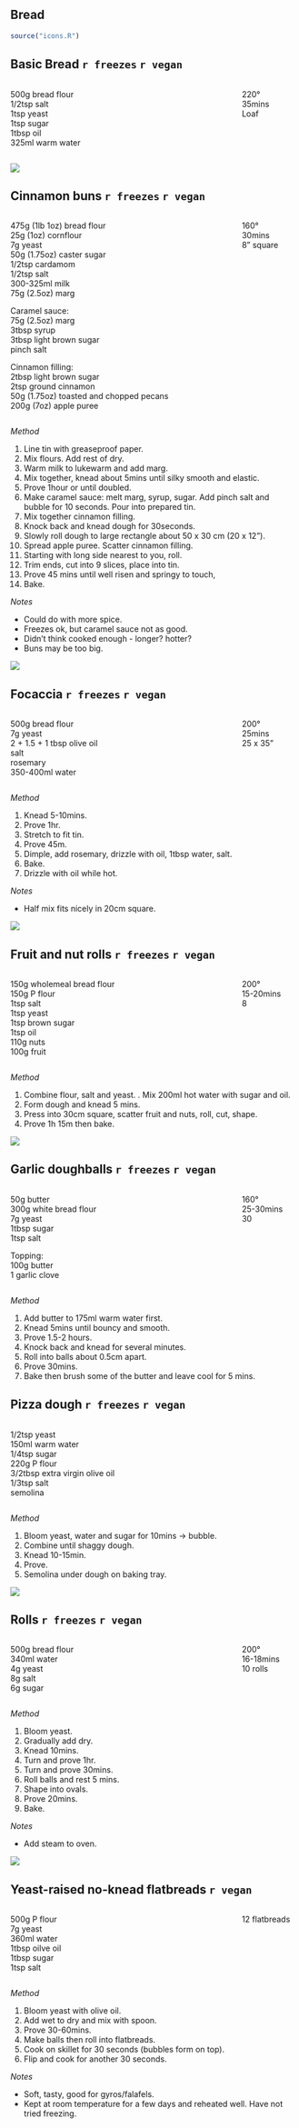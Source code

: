 ## Bread

```r
source("icons.R")
``` 

##  Basic Bread `r freezes` `r vegan`

:::: {.columns}

::: {.column width="80%"}

500g bread flour \
1/2tsp salt \
1tsp yeast \
1tsp sugar \
1tbsp oil \
325ml warm water

:::

::: {.column width="20%"}

220° \
35mins \
Loaf

:::

::::

![](pictures/basic-bread-01.jpg)

## Cinnamon buns `r freezes` `r vegan`

:::: {.columns}

::: {.column width="80%"}

475g (1lb 1oz) bread flour \
25g (1oz) cornflour \
7g yeast \
50g (1.75oz) caster sugar \
1/2tsp cardamom \
1/2tsp salt \
300-325ml milk \
75g (2.5oz) marg \

Caramel sauce: \
75g (2.5oz) marg \
3tbsp syrup \
3tbsp light brown sugar \
pinch salt

Cinnamon filling: \
2tbsp light brown sugar \
2tsp ground cinnamon \
50g (1.75oz) toasted and chopped pecans \
200g (7oz) apple puree

:::

::: {.column width="20%"}

160° \
30mins \
8" square

:::

::::

*Method*

1. Line tin with greaseproof paper.
1. Mix flours. Add rest of dry.
1. Warm milk to lukewarm and add marg.
1. Mix together, knead about 5mins until silky smooth and elastic.
1. Prove 1hour or until doubled.
1. Make caramel sauce: melt marg, syrup, sugar. Add pinch salt and bubble for 10 seconds. Pour into prepared tin.
1. Mix together cinnamon filling.
1. Knock back and knead dough for 30seconds. 
1. Slowly roll dough to large rectangle about 50 x 30 cm (20 x 12").
1. Spread apple puree. Scatter cinnamon filling.
1. Starting with long side nearest to you, roll.
1. Trim ends, cut into 9 slices, place into tin.
1. Prove 45 mins until well risen and springy to touch,
1. Bake.

*Notes*

- Could do with more spice.
- Freezes ok, but caramel sauce not as good.
- Didn't think cooked enough - longer? hotter?
- Buns may be too big.

![](pictures/cinnamon-buns-01.jpg)

## Focaccia `r freezes` `r vegan`

:::: {.columns}

::: {.column width="80%"}

500g bread flour \
7g yeast \
2 + 1.5 + 1 tbsp olive oil \
salt \
rosemary \
350-400ml water

:::

::: {.column width="20%"}

200° \
25mins \
25 x 35"

:::

::::

*Method*

1. Knead 5-10mins.
1. Prove 1hr.
1. Stretch to fit tin.
1. Prove 45m.
1. Dimple, add rosemary, drizzle with oil, 1tbsp water, salt.
1. Bake.
1. Drizzle with oil while hot.

*Notes*

- Half mix fits nicely in 20cm square.

![](pictures/focaccia-01.jpg)

##  Fruit and nut rolls `r freezes` `r vegan`

:::: {.columns}

::: {.column width="80%"}

150g wholemeal bread flour \
150g P flour \
1tsp salt \
1tsp yeast \
1tsp brown sugar \
1tsp oil \
110g nuts \
100g fruit

:::

::: {.column width="20%"}

200° \
15-20mins \
8

:::

::::

*Method*

1. Combine flour, salt and yeast.
. Mix 200ml hot water with sugar and oil.
1. Form dough and knead 5 mins.
1. Press into 30cm square, scatter fruit and nuts, roll, cut, shape.
1. Prove 1h 15m then bake.

![](pictures/fruit-nut-rolls-01.jpg)

## Garlic doughballs `r freezes` `r vegan`

:::: {.columns}

::: {.column width="80%"}

50g butter \
300g white bread flour \
7g yeast \
1tbsp sugar \
1tsp salt

Topping: \
100g butter \
1 garlic clove

:::

::: {.column width="20%"}

160° \
25-30mins \
30

:::

::::

*Method*

1. Add butter to 175ml warm water first.
1. Knead 5mins until bouncy and smooth.
1. Prove 1.5-2 hours.
1. Knock back and knead for several minutes.
1. Roll into balls about 0.5cm apart.
1. Prove 30mins.
1. Bake then brush some of the butter and leave cool for 5 mins.

## Pizza dough `r freezes` `r vegan`

:::: {.columns}

::: {.column width="80%"}

1/2tsp yeast \
150ml warm water \
1/4tsp sugar \
220g P flour \
3/2tbsp extra virgin olive oil \
1/3tsp salt \
semolina

:::

::: {.column width="20%"}

:::

::::

*Method*

1. Bloom yeast, water and sugar for 10mins -> bubble.
1. Combine until shaggy dough.
1. Knead 10-15min.
1. Prove.
1. Semolina under dough on baking tray.

![](pictures/pizza-01.jpg)

## Rolls `r freezes` `r vegan`

:::: {.columns}

::: {.column width="80%"}

500g bread flour \
340ml water \
4g yeast \
8g salt \
6g sugar

:::

::: {.column width="20%"}

200° \
16-18mins \
10 rolls

:::

::::

*Method*

1. Bloom yeast.
1. Gradually add dry.
1. Knead 10mins.
1. Turn and prove 1hr.
1. Turn and prove 30mins.
1. Roll balls and rest 5 mins.
1. Shape into ovals.
1. Prove 20mins.
1. Bake.

*Notes*

- Add steam to oven.

![](pictures/rolls-01.jpg)

## Yeast-raised no-knead flatbreads `r vegan`

:::: {.columns}

::: {.column width="80%"}

500g P flour \
7g yeast \
360ml water \
1tbsp oilve oil \
1tbsp sugar \
1tsp salt

:::

::: {.column width="20%"}

12 flatbreads

:::

::::

*Method*

1. Bloom yeast with olive oil.
1. Add wet to dry and mix with spoon.
1. Prove 30-60mins.
1. Make balls then roll into flatbreads.
1. Cook on skillet for 30 seconds (bubbles form on top).
1. Flip and cook for another 30 seconds.

*Notes*

- Soft, tasty, good for gyros/falafels.
- Kept at room temperature for a few days and reheated well. Have not tried freezing.

